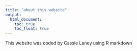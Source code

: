 ```yaml
---
title: "about this website"
output: 
  html_document:
    toc: true
    toc_float: true
---
```


This website was coded by Cassie Laney using R markdown